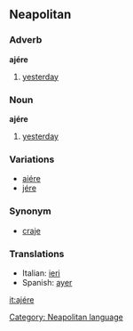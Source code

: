 ==Neapolitan==
===Adverb===
'''ajére'''
#[[yesterday]]

===Noun===
'''ajére'''
#[[yesterday]]

===Variations===
*[[aiére]]
*[[jére]]

===Synonym===
*[[craje]]

===Translations===
*Italian: [[ieri]]
*Spanish: [[ayer]]

[[Category: Neapolitan language]]

[[it:ajére]]